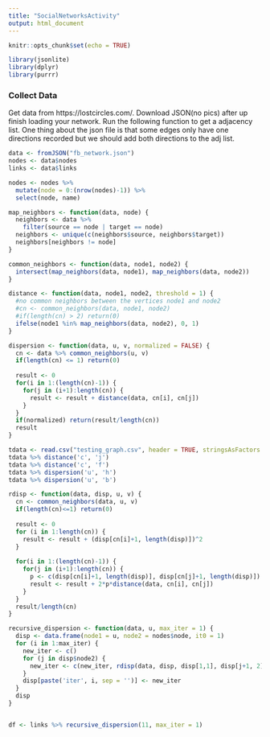 ```yaml
---
title: "SocialNetworksActivity"
output: html_document
---
```


```r
knitr::opts_chunk$set(echo = TRUE)
```

```r
library(jsonlite)
library(dplyr)
library(purrr)
```

### Collect Data

Get data from https://lostcircles.com/. Download JSON(no pics) after up finish loading your network. Run the following function to get a adjacency list. One thing about the json file is that some edges only have one directions recorded but we should add both directions to the adj list.

```r
data <- fromJSON("fb_network.json")
nodes <- data$nodes
links <- data$links
```

```r
nodes <- nodes %>%
  mutate(node = 0:(nrow(nodes)-1)) %>%
  select(node, name)
```

```r
map_neighbors <- function(data, node) {
  neighbors <- data %>%
    filter(source == node | target == node)
  neighbors <- unique(c(neighbors$source, neighbors$target))
  neighbors[neighbors != node]
}

common_neighbors <- function(data, node1, node2) {
  intersect(map_neighbors(data, node1), map_neighbors(data, node2))
}

distance <- function(data, node1, node2, threshold = 1) {
  #no common neighbors between the vertices node1 and node2
  #cn <- common_neighbors(data, node1, node2)
  #if(length(cn) > 2) return(0)
  ifelse(node1 %in% map_neighbors(data, node2), 0, 1)
}

dispersion <- function(data, u, v, normalized = FALSE) {
  cn <- data %>% common_neighbors(u, v) 
  if(length(cn) <= 1) return(0)
  
  result <- 0
  for(i in 1:(length(cn)-1)) {
    for(j in (i+1):length(cn)) {
      result <- result + distance(data, cn[i], cn[j])
    }
  }
  if(normalized) return(result/length(cn))
  result
}
```

```r
tdata <- read.csv("testing_graph.csv", header = TRUE, stringsAsFactors = FALSE)
tdata %>% distance('c', 'j')
tdata %>% distance('c', 'f')
tdata %>% dispersion('u', 'h')
tdata %>% dispersion('u', 'b')
```

```r
rdisp <- function(data, disp, u, v) {
  cn <- common_neighbors(data, u, v)
  if(length(cn)<=1) return(0)
  
  result <- 0
  for (i in 1:length(cn)) {
    result <- result + (disp[cn[i]+1, length(disp)])^2
  }
  
  for(i in 1:(length(cn)-1)) {
    for(j in (i+1):length(cn)) {
      p <- c(disp[cn[i]+1, length(disp)], disp[cn[j]+1, length(disp)]) %>% prod()
      result <- result + 2*p*distance(data, cn[i], cn[j])
    }
  }
  result/length(cn)
}

recursive_dispersion <- function(data, u, max_iter = 1) {
  disp <- data.frame(node1 = u, node2 = nodes$node, it0 = 1)
  for (i in 1:max_iter) {
    new_iter <- c()
    for (j in disp$node2) {
      new_iter <- c(new_iter, rdisp(data, disp, disp[1,1], disp[j+1, 2]))
    }
    disp[paste('iter', i, sep = '')] <- new_iter
  }
  disp
}


df <- links %>% recursive_dispersion(11, max_iter = 1)
```

